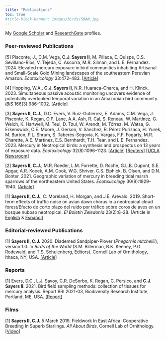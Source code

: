 ```yaml
---
title: "Publications"
toc: true
#title-block-banner: images/birds/SBAN.jpg
---
```


My [Google Scholar](https://scholar.google.com/citations?hl=en&user=bOWV5GUAAAAJ) and [ResearchGate](https://www.researchgate.net/profile/Christopher-Sayers-Ii) profiles.

### Peer-reviewed Publications

[5] Pisconte, J., C.M. Vega, **C.J. Sayers II**, M. Pillaca, E. Quispe, C.S. Sevillano-Ríos, V. Tejeda, C. Ascorra, M.R. Silman, and L.E. Fernandez. 2024. Elevated mercury exposure in bird communities inhabiting Artisanal and Small-Scale Gold Mining landscapes of the southeastern Peruvian Amazon. *Ecotoxicology* 33:472–483. \[[Article](https://doi.org/10.1007/s10646-024-02740-4)\]

[4] Hopping, W.A., **C.J. Sayers II**, N.R. Huaraca-Charca, and H. Klinck. 2023. Simultaneous passive acoustic monitoring uncovers evidence of potentially overlooked temporal variation in an Amazonian bird community. *IBIS* 166(3):986–1002. \[[Article](https://onlinelibrary.wiley.com/doi/10.1111/ibi.13293)\]

[3] **Sayers II, C.J.**, D.C. Evers, V. Ruiz-Gutierrez, E. Adams, C.M. Vega, J. Pisconte, K. Regan, O.P. Lane, A.A. Ash, R. Cal, S. Reneau, W. Martínez, G. Welch, K. Hartwell, M. Teul, D. Tzul, W. Arendt, M. Tórrez, M. Watsa, G. Erkenswick, C.E. Moore, J. Gerson, V. Sánchez, R. Pérez Purizaca, H. Yurek, M. Burton, P.L. Shrum, S. Taberes-Segovia, K. Vargas, F.F. Fogarty, M.R. Charette, A.E. Martínez, E.S. Bernhardt, T.H. Tear, and L.E. Fernandez. 2023. Mercury in Neotropical birds: a synthesis and prospectus on 13 years of exposure data. *Ecotoxicology* 32(8):1096–1123. \[[Article](https://link.springer.com/article/10.1007/s10646-023-02706-y)\] \[[Reuters](https://www.reuters.com/business/environment/gold-mining-spreads-mercury-tropical-birds-study-says-2023-11-01/)\] \[[UCLA Newsroom](https://newsroom.ucla.edu/releases/what-is-behind-the-toxic-levels-of-mercury-in-tropical-birds)\]

[2] **Sayers II, C.J.**, M.R. Roeder, L.M. Forrette, D. Roche, G.L.B. Dupont, S.E. Apgar, A.R. Kocek, A.M. Cook, W.G. Shriver, C.S. Elphick, B. Olsen, and D.N. Bonter. 2021. Geographic variation of mercury in breeding tidal marsh sparrows of the northeastern United States. *Ecotoxicology* 30(9):1929–1940. [\[Article\]](https://doi.org/10.1007/s10646-021-02461-y)

[1] **Sayers II, C.J.**, C. Moreland, H. Morgan, and J.E. Arévalo. 2019. Short-term effects of traffic noise on avian dawn chorus in a neotropical cloud forest/Efecto de corto plazo del ruido por tráfico sobre coros de aves en un bosque nuboso neotropical. *El Boletín Zeledonia* 23(2):8–28. \[Article in [English](https://www.zeledonia.com/uploads/7/0/1/0/70104897/english_12_13_19_sayers_moreland_morgan_arevalo_zeledoniasubmission%5B5146%5D.pdf) & [Español](https://www.zeledonia.com/uploads/7/0/1/0/70104897/sayers_et_al.pdf)\]

### Editorial-reviewed Publications

[1] **Sayers II, C.J.** 2020. Diademed Sandpiper-Plover (*Phegornis mitchellii*), version 1.0. In *Birds of the World* (S.M. Billerman, B.K. Keeney, P.G. Rodewald, and T.S. Schulenberg, Editors). Cornell Lab of Ornithology, Ithaca, NY, USA. [\[Article\]](https://doi.org/10.2173/bow.diaplo1.01)

### Reports

[1] Evers, D.C., L.J. Savoy, C.R. DeSorbo, K. Regan, C. Persico, and **C.J. Sayers II**. 2021. Bird field sampling methods: collection of tissues for mercury analysis. Report BRI 2021-03, Biodiversity Research Institute, Portland, ME, USA. [\[Report\]](https://bit.ly/3hVeDUp)

### Films

[1] **Sayers II, C.J.** 5 March 2019. Fieldwork In East Africa: Cooperative Breeding In Superb Starlings. *All About Birds*, Cornell Lab of Ornithology. [\[Video\]](https://bit.ly/mpalavideo)
